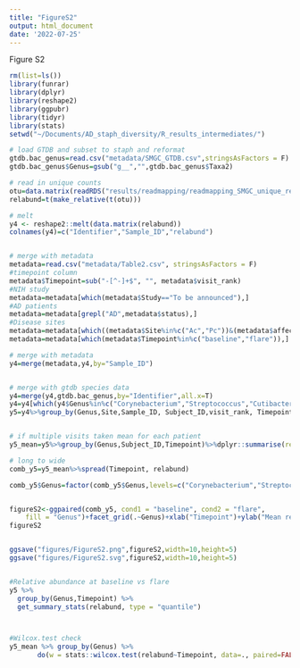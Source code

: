 ```yaml
---
title: "FigureS2"
output: html_document
date: '2022-07-25'
---
```


Figure S2

```r
rm(list=ls())
library(funrar)
library(dplyr)
library(reshape2)
library(ggpubr)
library(tidyr)
library(stats)
setwd("~/Documents/AD_staph_diversity/R_results_intermediates/")
```


```r
# load GTDB and subset to staph and reformat
gtdb.bac_genus=read.csv("metadata/SMGC_GTDB.csv",stringsAsFactors = F)
gtdb.bac_genus$Genus=gsub("g__","",gtdb.bac_genus$Taxa2)

# read in unique counts
otu=data.matrix(readRDS("results/readmapping/readmapping_SMGC_unique_reads.RDS"))
relabund=t(make_relative(t(otu))) 

# melt 
y4 <- reshape2::melt(data.matrix(relabund))
colnames(y4)=c("Identifier","Sample_ID","relabund")


# merge with metadata
metadata=read.csv("metadata/Table2.csv", stringsAsFactors = F)
#timepoint column
metadata$Timepoint=sub("-[^-]+$", "", metadata$visit_rank)
#NIH study
metadata=metadata[which(metadata$Study=="To be announced"),]
#AD patients
metadata=metadata[grepl("AD",metadata$status),]
#Disease sites
metadata=metadata[which((metadata$Site%in%c("Ac","Pc"))&(metadata$affected_or_unaffected=="A")),]
metadata=metadata[which(metadata$Timepoint%in%c("baseline","flare")),]

# merge with metadata
y4=merge(metadata,y4,by="Sample_ID")


# merge with gtdb species data
y4=merge(y4,gtdb.bac_genus,by="Identifier",all.x=T)
y4=y4[which(y4$Genus%in%c("Corynebacterium","Streptococcus","Cutibacterium","Staphylococcus")),]
y5=y4%>%group_by(Genus,Site,Sample_ID, Subject_ID,visit_rank, Timepoint, Study)%>%dplyr::summarise(relabund=sum(relabund)) #aggregate within genus


# if multiple visits taken mean for each patient
y5_mean=y5%>%group_by(Genus,Subject_ID,Timepoint)%>%dplyr::summarise(relabund=mean(relabund))

# long to wide
comb_y5=y5_mean%>%spread(Timepoint, relabund)

comb_y5$Genus=factor(comb_y5$Genus,levels=c("Corynebacterium","Streptococcus","Cutibacterium","Staphylococcus"))


figureS2<-ggpaired(comb_y5, cond1 = "baseline", cond2 = "flare",
    fill = "Genus")+facet_grid(.~Genus)+xlab("Timepoint")+ylab("Mean relative abundance")+stat_compare_means(method = "wilcox.test")+scale_fill_manual(values=c( "#F7F7F7","#CCCCCC","#969696","#636363","#252525"))+theme(axis.text = element_text(size=12)) +theme(axis.title = element_text(size=14)) 
figureS2


ggsave("figures/FigureS2.png",figureS2,width=10,height=5)
ggsave("figures/FigureS2.svg",figureS2,width=10,height=5)



```


```r

#Relative abundance at baseline vs flare
y5 %>%
  group_by(Genus,Timepoint) %>%
  get_summary_stats(relabund, type = "quantile")



#Wilcox.test check
y5_mean %>% group_by(Genus) %>% 
       do(w = stats::wilcox.test(relabund~Timepoint, data=., paired=FALSE, na.action=na.omit)) %>% dplyr::summarise(Genus,Wilcox = w$p.value)


```



